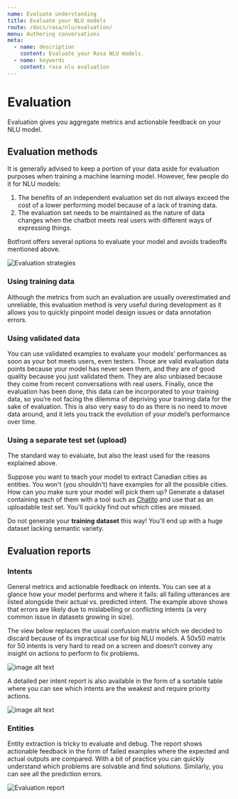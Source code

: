 ```yaml
---
name: Evaluate understanding
title: Evaluate your NLU models
route: /docs/rasa/nlu/evaluation/
menu: Authoring conversations
meta:
  - name: description
    content: Evaluate your Rasa NLU models.
  - name: keywords
    content: rasa nlu evaluation
---
```


# Evaluation

Evaluation gives you aggregate metrics and actionable feedback on your NLU model.

## Evaluation methods

It is generally advised to keep a portion of your data aside for evaluation purposes when training a machine learning model. However, few people do it for NLU models:

1. The benefits of an independent evaluation set do not always exceed the cost of a lower performing model because of a lack of training data.
2. The evaluation set needs to be maintained as the nature of data changes when the chatbot meets real users with different ways of expressing things.

Botfront offers several options to evaluate your model and avoids tradeoffs mentioned above.

![Evaluation strategies](../../../images/nlu_evaluation_6.png)

### Using training data

Although the metrics from such an evaluation are usually overestimated and unreliable, this evaluation method is very useful during development as it allows you to quickly pinpoint model design issues or data annotation errors.

### Using validated data

You can use validated examples to evaluate your models’ performances as soon as your bot meets users, even testers. Those are valid evaluation data points because your model has never seen them, and they are of good quality because you just validated them. They are also unbiased because they come from recent conversations with real users. Finally, once the evaluation has been done, this data can be incorporated to your training data, so you’re not facing the dilemma of depriving your training data for the sake of evaluation. This is also very easy to do as there is no need to move data around, and it lets you track the evolution of your model’s performance over time.

### Using a separate test set (upload)

The standard way to evaluate, but also the least used for the reasons explained above.

<Important type="tip" title="Use this method to evaluate your entities">

Suppose you want to teach your model to extract Canadian cities as entities. You won't (you shouldn't) have examples for all the possible cities. How can you make sure your model will pick them up? Generate a dataset containing each of them with a tool such as [Chatito](https://rodrigopivi.github.io/Chatito/) and use that as an uploadable test set. You'll quickly find out which cities are missed.

</Important>

<Important type="warning">

Do not generate your **training dataset** this way! You'll end up with a huge dataset lacking semantic variety.

</Important>

## Evaluation reports

### Intents

General metrics and actionable feedback on intents. You can see at a glance how your model performs and where it fails: all failing utterances are listed alongside their actual vs. predicted intent. The example above shows that errors are likely due to mislabelling or conflicting intents (a very common issue in datasets growing in size).

The view below replaces the usual confusion matrix which we decided to discard because of its impractical use for big NLU models. A 50x50 matrix for 50 intents is very hard to read on a screen and doesn’t convey any insight on actions to perform to fix problems.

![image alt text](../../../images/nlu_evaluation_1.png)

A detailed per intent report is also available in the form of a sortable table where you can see which intents are the weakest and require priority actions.

![image alt text](../../../images/nlu_evaluation_2.png)

### Entities

Entity extraction is tricky to evaluate and debug. The report shows actionable feedback in the form of failed examples where the expected and actual outputs are compared. With a bit of practice you can quickly understand which problems are solvable and find solutions.
Similarly, you can see all the prediction errors.

![Evaluation report](../../../images/nlu_evaluation_3.png)
